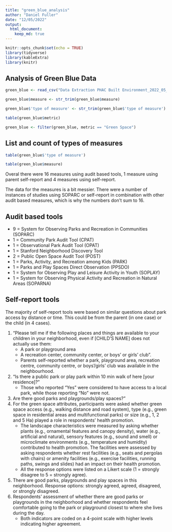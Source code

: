 ```yaml
---
title: "green_blue_analysis"
author: "Daniel Fuller"
date: "12/05/2022"
output:
  html_document:
    keep_md: true
---
```


```r
knitr::opts_chunk$set(echo = TRUE)
library(tidyverse)
library(kableExtra)
library(knitr)
```

## Analysis of Green Blue Data

```r
green_blue <- read_csv("Data Extraction PHAC Built Environment_2022_05_16.csv")

green_blue$measure <- str_trim(green_blue$measure)

green_blue$'type of measure' <- str_trim(green_blue$'type of measure')

table(green_blue$metric)

green_blue <- filter(green_blue, metric == "Green Space")
```

## List and count of types of measures

```r
table(green_blue$'type of measure')

table(green_blue$measure)
```

Overal there were 16 measures using audit based tools, 1 measure using parent self-report and 4 measures using self-report. 

The data for the measures is a bit messier. There were a number of instances of studies using SOPARC or self-report in combination with other audit based measures, which is why the numbers don't sum to 16.  

## Audit based tools
* 9 = System for Observing Parks and Recreation in Communities (SOPARC)
* 1 = Community Park Audit Tool (CPAT)
* 1 = Observational Park Audit Tool (OPAT)
- 1 = Stanford Neighborhood Discovery Tool 
- 2 = Public Open Space Audit Tool (POST)
- 1 = Parks, Activity, and Recreation among Kids (PARK) 
- 1 = Parks and Play Spaces Direct Observation (PPSDO)
- 1 = System for Observing Play and Leisure Activity in Youth (SOPLAY) 
- 1 = System for Observing Physical Activity and Recreation in Natural Areas (SOPARNA)

## Self-report tools

The majority of self-report tools were based on similar questions about park access by distance or time. This could be from the parent (in one case) or the child (in 4 cases). 

1. “Please tell me if the following places and things are available to your children in your neighborhood, even if [CHILD'S NAME] does not actually use them: 
    * A park or playground area
    * A recreation center, community center, or boys’ or girls’ club”. 
    * Parents self-reported whether a park, playground area, recreation centre, community centre, or boys’/girls’ club was available in the neighbourhood. 
2. “Is there a public park or play park within 10 min walk of here [your residence]?” 
    * Those who reported “Yes” were considered to have access to a local park, while those reporting “No” were not. 
3. Are there good parks and playgrounds/play spaces?” 
4. For the green space attributes, participants were asked whether green space access (e.g., walking distance and road system), type (e.g., green space in residential areas and multifunctional parks) or size (e.g., 1, 2 and 5 Ha) played a role in respondents’ health promotion. 
    * The landscape characteristics were measured by asking whether plants (e.g., ornamental features and canopy density), water (e.g., artificial and natural), sensory features (e.g., sound and smell) or microclimate environments (e.g., temperature and humidity) contributed to health promotion. The facilities were assessed by asking respondents whether rest facilities (e.g., seats and pergolas with chairs) or amenity facilities (e.g., exercise facilities, running paths, swings and slides) had an impact on their health promotion. 
    * All the response options were listed on a Likert scale (1 = strongly disagree to 5 = strongly agree). 
5. There are good parks, playgrounds and play spaces in this neighborhood. Response options: strongly agreed, agreed, disagreed, or strongly disagreed. 
6. Respondents’ assessment of whether there are good parks or playgrounds in the neighborhood and whether respondents feel comfortable going to the park or playground closest to where she lives during the day. 
    * Both indicators are coded on a 4-point scale with higher levels indicating higher agreement. 

